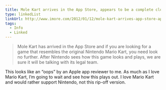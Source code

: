 ```yaml
---
title: Mole Kart arrives in the App Store, appears to be a complete clone of Mario Kart
type: linkedList
linkUrl: http://www.imore.com/2012/01/12/mole-kart-arrives-app-store-appears-complete-clone-mario-kart/
tags:
  - Info
  - Linked
---
```


> Mole Kart has arrived in the App Store and if you are looking for a game that resembles the original Nintendo Mario Kart, you need look no further. After Nintendo sees how this game looks and plays, we are sure it will be talking with its legal team.

This looks like an “oops” by an Apple app reviewer to me. As much as I love Mario Kart, I’m going to wait and see how this plays out. I love Mario Kart and would rather support Nintendo, not this rip-off version.

